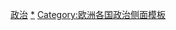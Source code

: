 {{Sidebar with collapsible lists
| name = 奥地利政治
| bodyclass = vcard
| bodystyle = width:{{{width|19.5em}}};
| wraplinks = true
| headingstyle = padding-top:0;text-align:left;padding-bottom:0.5em;
| listtitlestyle = padding-bottom:0;
| liststyle = padding-top:0;text-align:left;

| title = {{Politics sidebar title |country=奧地利 |image=Coat of arms of Austria.svg |size=135px |title=奧地利}}

| heading1 = [[奧地利憲法|憲法]]

| list2title = 行政機構
| list2 =
* [[奧地利總統|總統]] ([[奧地利總統列表|列表]])
*: [[海因茨·菲舍爾]]
* [[奧地利總理|總理]] ([[奧地利總理|列表]])
*: [[維爾納·法伊曼]]
* [[奧地利聯邦政府|聯邦政府]]
* [[奧地利州長|州長]]

| list3title = 立法機構
| list3 =
* [[奧地利國會|國會]]
*: [[奧地利國民議會|國民議會]]
*: [[奧地利聯邦議會|聯邦議會]]
*: [[奧地利聯邦大會|聯邦大會]]
*[[奧地利州議會|州議會]]

| heading4 = [[奧地利司法機構|司法機構]]

| list5title = [[奧地利選舉|選舉]]
| list5 =
*選舉近況
*:{{hlist |國民議會: [[2019年奧地利國民議會選舉|2019]]}}
*:{{hlist |總統: [[2016年奧地利總統選舉|2016]] }}
*:{{hlist |歐洲議會: [[2019年歐洲議會選舉（奧地利）|2019]] }}
*[[奧地利政黨列表|政黨]]

| list6title = [[奧地利行政區劃|行政區劃]]
| list6 =
* [[奧地利行政區劃|州]]
* [[縣 (奧地利)|縣]]

| heading7 = [[奧地利外交|外交]]

| below = {{Politics sidebar below|Austria}}

}}<noinclude>
{{clear}}

{{歐洲各國政治模板}}

[[Category:奥地利模板|政治]]
[[Category:奥地利政治|*]]
[[Category:欧洲各国政治侧面模板]]
</noinclude>